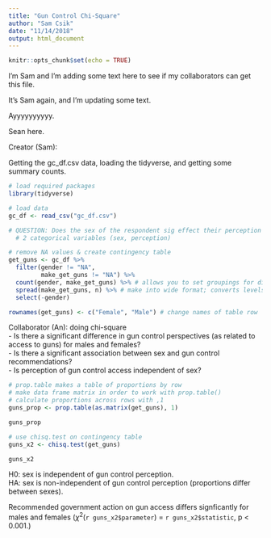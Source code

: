 ```yaml
---
title: "Gun Control Chi-Square"
author: "Sam Csik"
date: "11/14/2018"
output: html_document
---
```


```r
knitr::opts_chunk$set(echo = TRUE)
```

I'm Sam and I'm adding some text here to see if my collaborators can get this file.

It's Sam again, and I'm updating some text.

Ayyyyyyyyyy.

Sean here.

Creator (Sam):

Getting the gc_df.csv data, loading the tidyverse, and getting some summary counts.

```r
# load required packages
library(tidyverse)

# load data
gc_df <- read_csv("gc_df.csv")

# QUESTION: Does the sex of the respondent sig effect their perception on ease of gun access; is there a sig. association between sex and perception on guns
  # 2 categorical variables (sex, perception)

# remove NA values & create contingency table
get_guns <- gc_df %>% 
  filter(gender != "NA",
         make_get_guns != "NA") %>% 
  count(gender, make_get_guns) %>% # allows you to set groupings for different categorical variables
  spread(make_get_guns, n) %>% # make into wide format; converts levels within one column so that they now exist in their own columns
  select(-gender) 

rownames(get_guns) <- c("Female", "Male") # change names of table row
```

Collaborator (An): doing chi-square  
- Is there a significant difference in gun control perspectives (as related to access to guns) for males and females?  
- Is there a significant association between sex and gun control recommendations?  
- Is perception of gun control access independent of sex?

```r
# prop.table makes a table of proportions by row
# make data frame matrix in order to work with prop.table()
# calculate proportions across rows with ,1
guns_prop <- prop.table(as.matrix(get_guns), 1)

guns_prop
```

```r
# use chisq.test on contingency table
guns_x2 <- chisq.test(get_guns)

guns_x2
```
H0: sex is independent of gun control perception.  
HA: sex is non-independent of gun control perception (proportions differ between sexes).

Recommended government action on gun access differs signficantly for males and females ($\chi^2$(`r guns_x2$parameter`) = `r guns_x2$statistic`, p < 0.001.)
















